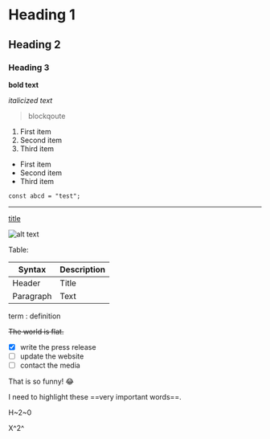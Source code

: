 # Heading 1
## Heading 2
### Heading 3

**bold text**

*italicized text*

> blockqoute

1. First item
2. Second item
3. Third item

- First item
- Second item
- Third item

`
const abcd = "test";
`

---

[title](https://www.example.com)

![alt text](image.jpg)

Table:

| Syntax | Description |
| ------ | ------|
| Header | Title |
| Paragraph | Text |

[^1]: This is the footnote

term
: definition

~~The world is flat.~~

- [x] write the press release
- [ ] update the website
- [ ] contact the media

That is so funny! :joy:

I need to highlight these ==very important words==.

H~2~0

X^2^